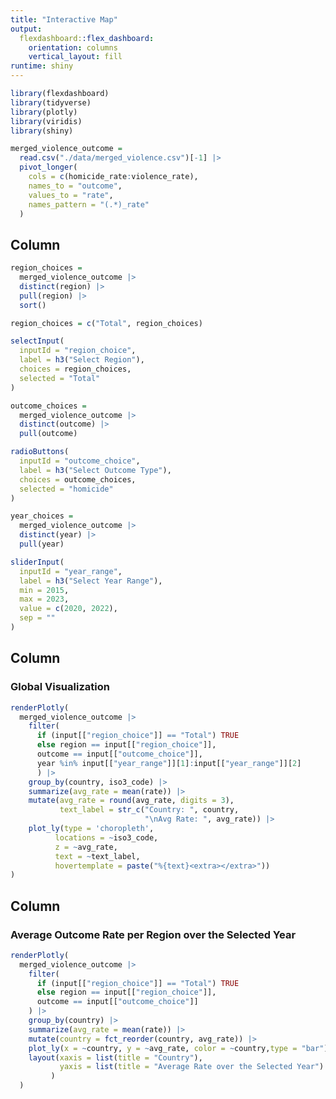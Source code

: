 ```yaml
---
title: "Interactive Map"
output: 
  flexdashboard::flex_dashboard:
    orientation: columns
    vertical_layout: fill
runtime: shiny
---
```


```r
library(flexdashboard)
library(tidyverse)
library(plotly)
library(viridis)
library(shiny)
```

```r
merged_violence_outcome = 
  read.csv("./data/merged_violence.csv")[-1] |> 
  pivot_longer(
    cols = c(homicide_rate:violence_rate), 
    names_to = "outcome", 
    values_to = "rate", 
    names_pattern = "(.*)_rate"
  )
```

Column {.sidebar}
-----------------------------------------------------------------------

```r
region_choices = 
  merged_violence_outcome |>
  distinct(region) |>
  pull(region) |>
  sort()

region_choices = c("Total", region_choices)

selectInput(
  inputId = "region_choice", 
  label = h3("Select Region"), 
  choices = region_choices, 
  selected = "Total"
)
```


```r
outcome_choices = 
  merged_violence_outcome |>
  distinct(outcome) |>
  pull(outcome)

radioButtons(
  inputId = "outcome_choice", 
  label = h3("Select Outcome Type"), 
  choices = outcome_choices,
  selected = "homicide"
)
```


```r
year_choices = 
  merged_violence_outcome |>
  distinct(year) |> 
  pull(year)

sliderInput(
  inputId = "year_range", 
  label = h3("Select Year Range"), 
  min = 2015, 
  max = 2023, 
  value = c(2020, 2022),
  sep = ""
)
```


Column 
-----------------------------------------------------------------------

### Global Visualization 

```r
renderPlotly(
  merged_violence_outcome |>
    filter(
      if (input[["region_choice"]] == "Total") TRUE 
      else region == input[["region_choice"]],
      outcome == input[["outcome_choice"]],
      year %in% input[["year_range"]][1]:input[["year_range"]][2]
      ) |>
    group_by(country, iso3_code) |>
    summarize(avg_rate = mean(rate)) |> 
    mutate(avg_rate = round(avg_rate, digits = 3),
           text_label = str_c("Country: ", country, 
                              "\nAvg Rate: ", avg_rate)) |>
    plot_ly(type = 'choropleth', 
          locations = ~iso3_code, 
          z = ~avg_rate, 
          text = ~text_label, 
          hovertemplate = paste("%{text}<extra></extra>"))
)
```



Column 
-----------------------------------------------------------------------

### Average Outcome Rate per Region over the Selected Year

```r
renderPlotly(
  merged_violence_outcome |>
    filter(
      if (input[["region_choice"]] == "Total") TRUE 
      else region == input[["region_choice"]],
      outcome == input[["outcome_choice"]]
    ) |>
    group_by(country) |>
    summarize(avg_rate = mean(rate)) |>
    mutate(country = fct_reorder(country, avg_rate)) |>
    plot_ly(x = ~country, y = ~avg_rate, color = ~country,type = "bar") |>
    layout(xaxis = list(title = "Country"), 
           yaxis = list(title = "Average Rate over the Selected Year")
         )
  )
```




